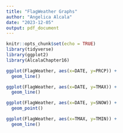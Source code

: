 ---
title: "FlagWeather Graphs"
author: "Angelica Alcala"
date: "2023-12-05"
output: pdf_document
---

```{r setup, include=FALSE}
knitr::opts_chunk$set(echo = TRUE)
library(tidyverse)
library(ggplot2)
library(AlcalaChapter16)
```


```{r}
ggplot(FlagWeather, aes(x=DATE, y=PRCP)) +
  geom_line()
```


```{r}
ggplot(FlagWeather, aes(x=DATE, y=TMAX)) +
  geom_line()
```


```{r}
ggplot(FlagWeather, aes(x=DATE, y=SNOW)) +
  geom_point()
```

```{r}
ggplot(FlagWeather, aes(x=TMAX, y=TMIN)) +
  geom_line()
```

